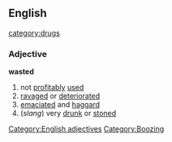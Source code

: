 ==English==
[[category:drugs]]
===Adjective===
'''wasted'''
#not [[profitably]] [[used]]
#[[ravaged]] or [[deteriorated]]
#[[emaciated]] and [[haggard]]
#(''slang'') very [[drunk]] or [[stoned]]

[[Category:English adjectives]]
[[Category:Boozing]]